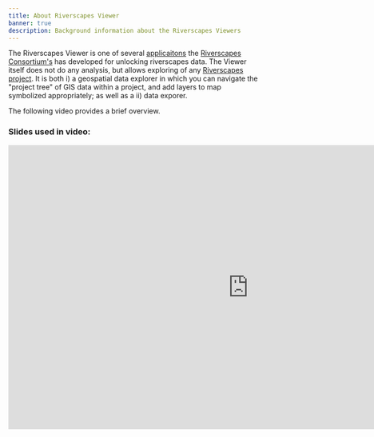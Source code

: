 ```yaml
---
title: About Riverscapes Viewer
banner: true
description: Background information about the Riverscapes Viewers
---
```


The Riverscapes Viewer is one of several [applicaitons](https://riverscapes.github.io/riverscapes-website/our-work/apps/) the [Riverscapes Consortium's](http://riverscapes.net) has developed for unlocking riverscapes data. The Viewer itself does not do any analysis, but allows exploring of any [Riverscapes project](https://riverscapes.github.io/riverscapes-website/Technical_Reference/Documentation_Standards/Riverscapes_Projects/). It is both i) a geospatial data explorer in which you can navigate the "project tree" of GIS data within a project, and add layers to map symbolized appropriately; as well as a ii) data exporer.

The following video provides a brief overview.

<Youtube embedId="IUumESBL_eE"/>

### Slides used in video:
<iframe src="https://docs.google.com/presentation/d/e/2PACX-1vQ-c1ZENv6fuJBBlCvDQNQDWhJxT-TOq8KkWz5Oy1rziq2hSsOR0sjnudMcd1SRL0AnbKvMvrkyLveD/embed?start=false&loop=false&delayms=3000" frameborder="0" width="960" height="569" allowfullscreen="true" mozallowfullscreen="true" webkitallowfullscreen="true"></iframe>


